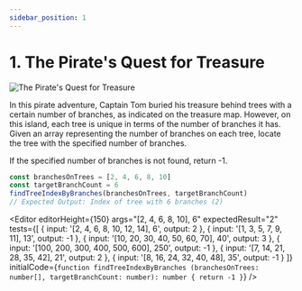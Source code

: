 ```yaml
---
sidebar_position: 1
---
```



# 1. The Pirate's Quest for Treasure

![The Pirate's Quest for Treasure](./img/1-1-1.png)

In this pirate adventure, Captain Tom buried his treasure behind trees with a certain number of branches, as indicated
on the treasure map. However, on this island, each tree is unique in terms of the number of branches it has. Given an
array representing the number of branches on each tree, locate the tree with the specified number of branches.

If the specified number of branches is not found, return -1.

```typescript
const branchesOnTrees = [2, 4, 6, 8, 10]
const targetBranchCount = 6
findTreeIndexByBranches(branchesOnTrees, targetBranchCount)
// Expected Output: Index of tree with 6 branches (2)
```

<Editor
  editorHeight={150}
  args="[2, 4, 6, 8, 10], 6"
  expectedResult="2"
  tests={[
    {
      input: '[2, 4, 6, 8, 10, 12, 14], 6',
      output: 2
    },
    {
      input: '[1, 3, 5, 7, 9, 11], 13',
      output: -1
    },
    {
      input: '[10, 20, 30, 40, 50, 60, 70], 40',
      output: 3
    },
    {
      input: '[100, 200, 300, 400, 500, 600], 250',
      output: -1
    },
    {
      input: '[7, 14, 21, 28, 35, 42], 21',
      output: 2
    },
    {
      input: '[8, 16, 24, 32, 40, 48], 35',
      output: -1
    }
  ]}
  initialCode={`function findTreeIndexByBranches (branchesOnTrees: number[], targetBranchCount: number): number {
  return -1
}`} />
